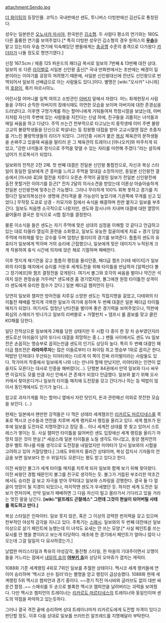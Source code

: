 attachment:Sendo.jpg 

[[더 화이팅]]의 등장인물. 코믹스 국내판에선 센도, 투니버스 더빙판에선 김선도로 통칭된다.

성우는 일본판은 [[오노사카 마사야]], 한국판은 [[김소형]]. 두 사람다 평소의 연기와는 180도 다른 훌륭한 연기를 보여주었다.[* 특히 더빙판 성우인 김소형의 경우 원피스의 '''[[우솝]]'''을 맡고 있는지라 우솝 연기에 익숙해있던 팬들에게는 [[충공깽]] 수준의 충격으로 다가왔다 [[카더라]]가 나돌 정도로 명연기였다.] 

신장 167.5cm / 체중 125 파운드의 패더급 복서로 일보의 7번째 & 13번째 대전 상대. 일보의 또 다른 [[라이벌]]로 서일본 신인왕 출신[* 국내 만화판에서는 초반에는 배경이 일본이라는 이야기를 굉장히 꺼려했기 때문에, 서일본 신인왕대신에 전년도 신인왕으로 번역되어서 일보의 선배급으로 아는 사람들도 있다.]이다. 별명은 [wiki:"오사카" 나니와]의 [[호랑이]], 록키 마르시아노.

어린시절 어머니를 일찍 여의고 소방관인 [[아버지]] 밑에서 자랐다. 어느 화재현장서 사람들을 구하다 순직한 아버지의 장례식때도 의연한 모습을 보이며 아버지에 대한 존경심을 드러냈다고. 이후엔 구멍가계를 하는 할머니에게 거둬들여져 학창시절을 보냈는데, 아버지처럼 자신의 주변에 있는 사람들을 지킨다는 신념 하에, 친구들을 괴롭히는 녀석들과 매일 싸움을 하고 다녔다. 주먹 쓰는건 천부적으로 타고났는지 중학생때 이미 주변 불량고교의 불량학생들을 단신으로 박살내는 등 킹왕짱 대접을 받아 고교시절엔 많은 초종자를 거느린 불량학생들의 리더가 되었다. 그러던중 시비가 붙은 [[복싱]] 체육관의 문하생들을 손봐주고 있을때 싸움을 말리러 온 그 체육관의 트레이너 [야나오카]와 마주치게 되었고, "강한 녀석들과 정식으로 주먹을 맞댈 수 있는 자리를 마련해 주겠다."라는 설득에 넘어가 프로복서가 되었다. 

일보와의 전적은 2전 2패. 첫 번째 대결은 전일본 신인왕 통합전으로, 자신과 복싱 스타일이 동일한 일보에게 큰 흥미를 느끼고 주먹을 맞대길 소망하지만, 동일본 신인왕전 결승에서 [마시바 료]와 혈전을 치루다 오른손 주먹이 골절된 일보가 전일본 신인왕전에 출전 못할거란 이야기를 듣곤[* 전치 2달의 의사소견을 받았는데 이론상 아슬아슬하게 전일본 신인왕전에 맞추는건 가능했다. 그러나 무리하게 100% 회복 못하고 경기를 치뤘다간 일보의복싱선수 생명에 큰타격을 줄 가능성이 높았기에 기권쪽에 무게를 싣고 있었다.] 무작정 도쿄로 상경 - 카모가와 짐에서 숙식을 해결하며 한판 붙자고 일보를 부추긴다. 일보도 처음엔 소극적으로 나왔지만, 센도와 잠시나마 지내며 대결에 대한 열망이 끓어올라 결국은 정식으로 시합 참가를 결정한다. 

물론 이소식을 들은 센도는 자기 주먹에 맞은 상대의 심정을 이해할 것 같다고 언급하고 있는 대로 타올라 열심히 훈련을 소화했고, 일보도 유능한 접골의에게 치료 + 경기 당일 주먹에 마취제를 맞는 강수를 두며 엄청난 퀼리티의 경기를 보여준다. 틈틈히 센도의 유효타가 일보에게 먹히며 거의 승리에 근접했으나, 일보에게 맞은 데미지가 누적된게 크게 작용하여 휴식 시간에 의자에 앉은 채로 기절하며 패배한다. 

이후 멋지게 재기전을 갖고 틈틈히 랭킹을 올리던중, 패더급 챔프 [다테 에이지]가 일보와의 타이틀 매치에서 승리를 거둔후 세계도전을 위해 타이틀을 반납하자 [알렉산더 볼그 장기에프]와 챔프 결정전을 갖게된다. 여기서 볼그와 호각의 싸움을 벌이나 약간은 석여치 않은 판정승을 거두머[* 센도에겐 홈 경기였지만, 볼그에겐 원정 타이틀전 성격이라 센도에게 유리한 점수가 갔다.] 일본 패더급 챔피언이 된다.  

당연히 일보와 챔피언 방어전을 치루길 소망한 센도는 직접지명을 걸었고, 다테와의 타이틀전 패배를 멋지게 극복한 일보가 여기에 응하며 두 번째 대결은 일본 페더급 타이틀 매치가 되었다. 여기서도 엄청난 난타전을 벌이며 좋은 경기력을 보여주었으나, 막판에 회심의 스매쉬가 빗나가고 일보의 리버블로 + 가젤펀치 + 뎀프시 롤 콤보를 맞고 클린 KO패를 당한다. 

일단 전적상으론 일보에게 2패를 당한 상태지만 두 시합 다 종이 한 장 차 승부였던지라 센도로선 아쉬움이 남아 또다시 대결을 희망하는 중.(...) 팬들 사이에서도 센도 Vs 일보전은 손꼽히는 명승부로 꼽히는만큼 센도의 인기도 상당히 높다. 특히 두 번째 대결인 패더급 챔프전은 '''라라파루자'''는 많은 이들로부터 더 화이팅 최고 명승부 1위로 꼽히곤 한다. 떡밥만 던져대다 무산되는 미야타와는 다르게 이 쪽이 진짜 라이벌이라는 사람들도 있다. 작가마저 작중에서 일보에게 나와 너는 만나야 할때 만났지만, 미야타와는 인연이 없을지도 모른다는 대사로 인증을 해버렸다(...). 단행본 84권에서 만약 일보와 다시 싸우면 이길지도 모를 만큼 자신 안에서 큰 존재가 되었다 언급했다. 일보와 붙기 위해 오사카에서 찾아온다거나 일보의 타이틀 매치에 도전장을 갖고 간다거나 하는 등 떡밥이 많아서 동인계에서도 인기가 높다(...). 

참고로 과자가게를 하는 할머니 옆에서 자란 탓인지, 돈과 관련해선 의외로 쪼잔한 모습을 보인다. (...)
 
현재는 일본에서 왠만한 강적들은 다 꺽은 상태라 세계챔프인 [[리카르도 마르티네스]]를 목표로 멕시코 선수들과 연전을 치루며 세계 랭커로서 랭킹을 올리고 있다. 세계 챔프가 된 후에 일보를 도전자로 지명하겠다고 장담 중... 이나 세계전 상대를 못 찾고 있어서 스트레스가 쌓이는 듯. 사실 챔피언 타이틀을 잃어버린 센도 입장에선 세계 랭킹을 올리기 마땅치 않은 것이 현실.[* 새삼스레 일본 타이틀을 노릴 생각도 아니었고, 동양 챔피언의 경우 벨트 하나를 따둘 생각으로 도전장을 내밀었지만 미야타가 당시 일보와의 시합을 고려하고 있어 거절당했다.] 그래도 9위까지 올라간 상태이며, 복싱 잡지사 기자들의 언급을 보면 일보보다 한 수 위일지도 모른다는 평도 받고 있다고 한다.

이전 싸웠던 볼그가 세계 타이틀 매치를 치루게 되자 일보와 함께 보기 위해 찾아왔다. 이전 싸웠던 경험 때문인지 볼그를 친구로 생각하는 듯. 볼그가 거듭된 부조리한 악조건에서도 승리한 걸 보고 자극을 받아 무턱대고 일보와 스파링을 강행한다. 결국 둘 다 얼굴이 엉망이 될 지경이 되었으나, 마지막엔 센도가 우세했던 듯. 하지만 세계 도전은 일보가 먼저이며, 만약 일보가 패배하면 그 다음 자신이 밀고 올라가서 기다리고 있을 거라는 멋진 말을 남긴다. '''[wiki:"알프레드 곤잘레스" 그런데 그것이 현실이 되어버릴 사태를 목도하고 만다.]''' 

복싱 스타일은 인파이터. 일보 못지 않은, 혹은 그 이상의 강력한 펀치력을 갖고 있으며 천부적인 야성적 감각을 지니고 있다. 주특기는 [[스매시]]. 일보와의 두 번째 대전에선 일보 이상으로 살기 페인트에 능했는데 이 녀석도 요새는 안 쓰는 모양.[* 사실 페인트를 쓰는 묘사를 안 했을 뿐이라고 보는게 타당하다. 애초에 한 경기에서 페인트가 얼마나 많이 나오는데 그걸 일일히 다 묘사하겠는가.] 

날렵한 머리스타일과 특유의 야성감각, 돌진형 스타일, 한 마을의 기대주이면서 꼬맹이들을 거느리는 점에서 [[내일의 죠]]의 '''[[야부키 죠]]'''와 상당히 오마쥬가 겹치는 캐릭터.

1088화 기준 세계랭킹 4위로 7위인 일보를 추월한 상태이다. 멕시코 세계 랭커들에 연이어 승리하며 '멕시코 선수 킬러'라는 별명을 얻고 랭킹이 급상승했다. 1088화 현재 세계랭킹 5위 멕시코 챔피언과 경기 중이다. ~~경기 직전 마시바와 글러브도 없이 대판 싸운건 함정..~~ 스매쉬를 두 손으로 블록한 맥시코 챔피언을 날려버리는 괴력을 보여줬다. 다만 멕시코 챔피언의 트레이너는 [[리카르도 마르티네스]]의 트레이너와 동일인이며 센도의 약점을 파악하고 있는듯하다. 

그러나 결국 격전 끝에 승리하며 상대 트레이너마저 리카르도에게 도전할 자격이 있다고 판단할 정도. 이후 다음 상대로 일보를 쓰러뜨린 알프레드를 지명해달라 부탁한다.
